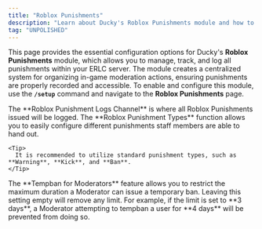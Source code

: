 ```yaml
---
title: "Roblox Punishments"
description: "Learn about Ducky's Roblox Punishments module and how to configure it."
tag: "UNPOLISHED"
---
```


This page provides the essential configuration options for Ducky's **Roblox Punishments** module, which allows you to manage, track, and log all punishments within your ERLC server. The module creates a centralized system for organizing in-game moderation actions, ensuring punishments are properly recorded and accessible. To enable and configure this module, use the **`/setup`** command and navigate to the **Roblox Punishments** page.

<Steps>
  <Step title="Roblox Punishment Logs Channel:" titleSize="h2">
    The **Roblox Punishment Logs Channel** is where all Roblox Punishments issued will be logged.
  </Step>
  <Step title="Roblox Punishment Types" titleSize="h2">
    The **Roblox Punishment Types** function allows you to easily configure different punishments staff members are able to hand out.

    <Tip>
      It is recommended to utilize standard punishment types, such as **Warning**, **Kick**, and **Ban**.
    </Tip>
  </Step>
  <Step title="Tempban for Moderators" titleSize="h2">
    The **Tempban for Moderators** feature allows you to restrict the maximum duration a Moderator can issue a temporary ban. Leaving this setting empty will remove any limit. For example, if the limit is set to **3 days**, a Moderator attempting to tempban a user for **4 days** will be prevented from doing so.
  </Step>
</Steps>